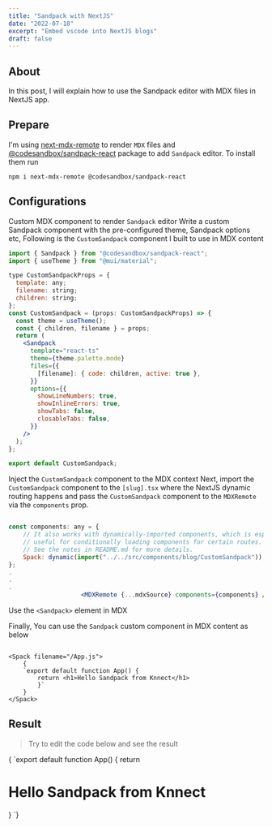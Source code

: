 ```yaml
---
title: "Sandpack with NextJS"
date: "2022-07-18"
excerpt: "Embed vscode into NextJS blogs"
draft: false
---
```


## About

In this post, I will explain how to use the Sandpack editor with MDX files in NextJS app.

## Prepare

I'm using [next-mdx-remote](https://github.com/hashicorp/next-mdx-remote) to render `MDX` files and [@codesandbox/sandpack-react](https://github.com/codesandbox/sandpack) package to add `Sandpack` editor.
To install them run
```
npm i next-mdx-remote @codesandbox/sandpack-react
```

## Configurations

Custom MDX component to render `Sandpack` editor
Write a custom Sandpack component with the pre-configured theme, Sandpack options etc,
Following is the `CustomSandpack` component I built to use in MDX content

```jsx
import { Sandpack } from "@codesandbox/sandpack-react";
import { useTheme } from "@mui/material";

type CustomSandpackProps = {
  template: any;
  filename: string;
  children: string;
};
const CustomSandpack = (props: CustomSandpackProps) => {
  const theme = useTheme();
  const { children, filename } = props;
  return (
    <Sandpack
      template="react-ts"
      theme={theme.palette.mode}
      files={{
        [filename]: { code: children, active: true },
      }}
      options={{
        showLineNumbers: true,
        showInlineErrors: true,
        showTabs: false,
        closableTabs: false,
      }}
    />
  );
};

export default CustomSandpack;
```

Inject the `CustomSandpack` component to the MDX context
Next, import the `CustomSandpack` component to the `[slug].tsx` where the NextJS dynamic routing happens and pass the `CustomSandpack` component to the `MDXRemote` via the `components` prop.

```jsx

const components: any = {
    // It also works with dynamically-imported components, which is especially
    // useful for conditionally loading components for certain routes.
    // See the notes in README.md for more details.
    Spack: dynamic(import("../../src/components/blog/CustomSandpack")),
};
.
.
.
                    <MDXRemote {...mdxSource} components={components} />
```

Use the `<Sandpack>` element in MDX

Finally, You can use the `Sandpack` custom component in MDX content as below

```mdx

<Spack filename="/App.js">
    {
    `export default function App() {
        return <h1>Hello Sandpack from Knnect</h1>
        }`
    }
</Spack>

```

## Result

> Try to edit the code below and see the result

<Spack filename="/App.js">
  {
`export default function App() {
  return <h1>Hello Sandpack from Knnect</h1>
}
`}
</Spack>
